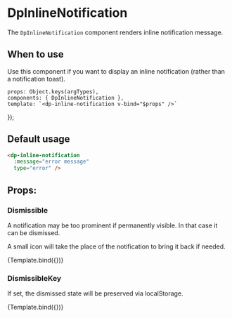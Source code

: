 
<Meta
    title="Components/InlineNotification"
    component={DpInlineNotification}
/>

# DpInlineNotification

The `DpInlineNotification` component renders inline notification message.

## When to use
Use this component if you want to display an inline notification (rather than a notification toast).

    props: Object.keys(argTypes),
    components: { DpInlineNotification },
    template: `<dp-inline-notification v-bind="$props" />`
});

## Default usage

```html
<dp-inline-notification
  :message="error message"
  type="error" />
```

## Props:

### Dismissible

A notification may be too prominent if permanently visible. In that case it can be dismissed.

A small icon will take the place of the notification to bring it back if needed.

<Canvas>
    <Story
      name="Dismissible"
      args={{
          dismissible: true
      }}>
      {Template.bind({})}
    </Story>
</Canvas>

### DismissibleKey

If set, the dismissed state will be preserved via localStorage.

<Canvas>
    <Story
      name="DismissibleKey"
      args={{
          dismissibleKey: 'Key'
      }}>
      {Template.bind({})}
    </Story>
</Canvas>
